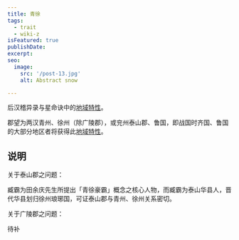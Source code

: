 ```yaml
---
title: 青徐
tags:
  - trait
  - wiki-z
isFeatured: true
publishDate: 
excerpt: 
seo:
  image:
    src: '/post-13.jpg'
    alt: Abstract snow

---
```


后汉稽异录与星命诀中的<a href='../trait_00_regional'>地域特性</a>。

郡望为两汉青州、徐州（除广陵郡），或兖州泰山郡、鲁国，即战国时齐国、鲁国的大部分地区者将获得此<a href='../trait_00_regional'>地域特性</a>。

## 说明

关于泰山郡之问题：

臧霸为田余庆先生所提出「青徐豪霸」概念之核心人物，而臧霸为泰山华县人，晋代华县划归徐州琅琊国，可证泰山郡与青州、徐州关系密切。

关于广陵郡之问题：

待补